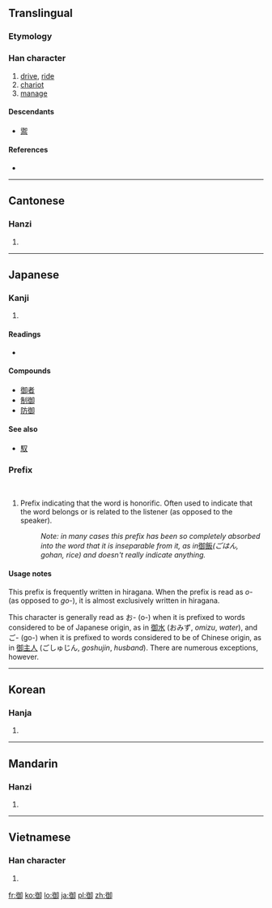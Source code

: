 {{also|禦}}
==Translingual==

===Etymology===
{{Han compound|彳|卸|c1=s|c2=s|ls=ic}}

===Han character===
{{Han char|rn=60|rad=彳|as=08|asj=09|sn=11|snj=12|four=2722<sub>0</sub>|canj=竹人人一中 (HOOML)|ids=⿰[[彳]][[卸]]}}

# [[drive]], [[ride]]
# [[chariot]]
# [[manage]]

====Descendants====
* [[禦]]

====References====
* {{Han ref|kx=0368.230|dkj=10157|dj=0693.050|hdz=20832.160|uh=5FA1|ud=24481|bh=B173|bd=45427}}

----

==Cantonese==

===Hanzi===
{{yue-hanzi|jyut=|y=yu6|tra=禦}}

# {{defn|Cantonese|sort=彳08}}

----

==Japanese==

===Kanji===
{{ja-kanji|grade=c|rs=彳08}}

# {{defn|Japanese|sort=彳09}}

====Readings====
* {{ja-readings|on=[[ぎょ]] ([[gyo]]), [[ご]] ([[go]])|kun=[[おん]] ([[on]]), [[おさめる]] ([[osameru]])}}

====Compounds====
* [[御者]]
* [[制御]]
* [[防御]]

====See also====
* [[馭]]

===Prefix===
{{ja-pos|k|prefix|hira=お|rom=o}}<br/>
{{ja-pos|k|prefix|hira=ご|rom=go|hidx=こ'}}

# Prefix indicating that the word is honorific.  Often used to indicate that the word belongs or is related to the listener (as opposed to the speaker).
#: ''Note: in many cases this prefix has been so completely absorbed into the word that it is inseparable from it, as in ''[[御飯]]'' (ごはん, gohan, rice) and doesn't really indicate anything.''

====Usage notes====
This prefix is frequently written in hiragana.  When the prefix is read as ''o-'' (as opposed to ''go-''), it is almost exclusively written in hiragana.

This character is generally read as お- (o-) when it is prefixed to words considered to be of Japanese origin, as in [[御水]] (おみず, ''omizu'', ''water''), and ご- (go-) when it is prefixed to words considered to be of Chinese origin, as in [[御主人]] (ごしゅじん, ''goshujin'', ''husband'').  There are numerous exceptions, however.

----

==Korean==

===Hanja===
{{ko-hanja|hangeul=[[어]], [[아]]|eumhun=|rv=eo, a|mr=ŏ, a|y=e, a}}

# {{defn|Korean|sort=彳08}}

----

==Mandarin==

===Hanzi===
{{cmn-hanzi|tra=禦|pin=[[yà]] ([[ya4]]), [[yù]] ([[yu4]])|wg=ya<sup>4</sup>, yü<sup>4</sup>}}

# {{defn|Mandarin|sort=彳08}}

----

==Vietnamese==

===Han character===
{{vi-hantu|[[ngự]], [[ngợ]], [[ngừ]], [[ngừa]]|rs=彳08}}

# {{defn|Vietnamese|sort=彳08}}

[[fr:御]]
[[ko:御]]
[[lo:御]]
[[ja:御]]
[[pl:御]]
[[zh:御]]